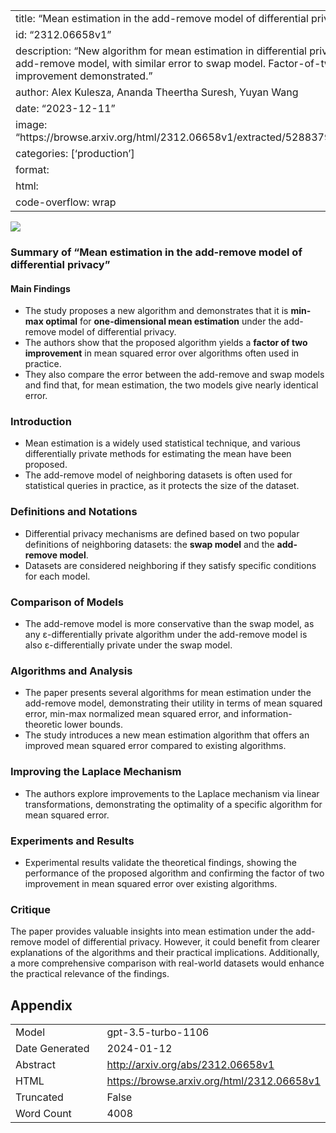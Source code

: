 
---
title: "Mean estimation in the add-remove model of differential privacy"
id: "2312.06658v1"
description: "New algorithm for mean estimation in differential privacy under add-remove model, with similar error to swap model. Factor-of-two improvement demonstrated."
author: Alex Kulesza, Ananda Theertha Suresh, Yuyan Wang
date: "2023-12-11"
image: "https://browse.arxiv.org/html/2312.06658v1/extracted/5288379/all_algos.png"
categories: ['production']
format:
  html:
    code-overflow: wrap
---

![](https://browse.arxiv.org/html/2312.06658v1/extracted/5288379/all_algos.png)

### Summary of "Mean estimation in the add-remove model of differential privacy"

#### Main Findings
- The study proposes a new algorithm and demonstrates that it is **min-max optimal** for **one-dimensional mean estimation** under the add-remove model of differential privacy.
- The authors show that the proposed algorithm yields a **factor of two improvement** in mean squared error over algorithms often used in practice.
- They also compare the error between the add-remove and swap models and find that, for mean estimation, the two models give nearly identical error.

### Introduction
- Mean estimation is a widely used statistical technique, and various differentially private methods for estimating the mean have been proposed.
- The add-remove model of neighboring datasets is often used for statistical queries in practice, as it protects the size of the dataset.

### Definitions and Notations
- Differential privacy mechanisms are defined based on two popular definitions of neighboring datasets: the **swap model** and the **add-remove model**.
- Datasets are considered neighboring if they satisfy specific conditions for each model.

### Comparison of Models
- The add-remove model is more conservative than the swap model, as any ε-differentially private algorithm under the add-remove model is also ε-differentially private under the swap model.

### Algorithms and Analysis
- The paper presents several algorithms for mean estimation under the add-remove model, demonstrating their utility in terms of mean squared error, min-max normalized mean squared error, and information-theoretic lower bounds.
- The study introduces a new mean estimation algorithm that offers an improved mean squared error compared to existing algorithms.

### Improving the Laplace Mechanism
- The authors explore improvements to the Laplace mechanism via linear transformations, demonstrating the optimality of a specific algorithm for mean squared error.

### Experiments and Results
- Experimental results validate the theoretical findings, showing the performance of the proposed algorithm and confirming the factor of two improvement in mean squared error over existing algorithms.

### Critique
The paper provides valuable insights into mean estimation under the add-remove model of differential privacy. However, it could benefit from clearer explanations of the algorithms and their practical implications. Additionally, a more comprehensive comparison with real-world datasets would enhance the practical relevance of the findings.

## Appendix

|          |          |
|----------|----------|
| Model     | gpt-3.5-turbo-1106       |
| Date Generated     | 2024-01-12       |
| Abstract | [http://arxiv.org/abs/2312.06658v1](http://arxiv.org/abs/2312.06658v1)        |
| HTML     | [https://browse.arxiv.org/html/2312.06658v1](https://browse.arxiv.org/html/2312.06658v1)       |
| Truncated       | False       |
| Word Count       | 4008       |